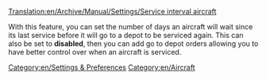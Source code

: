 [[Translation:en/Archive/Manual/Settings/Service interval aircraft]]


With this feature, you can set the number of days an aircraft will wait since its last service before it will go to a depot to be serviced again. This can also be set to '''disabled''', then you can add go to depot orders allowing you to have better control over when an aircraft is serviced.
[[Category:en/Settings & Preferences]]
[[Category:en/Aircraft]]
{{en/Stub}}